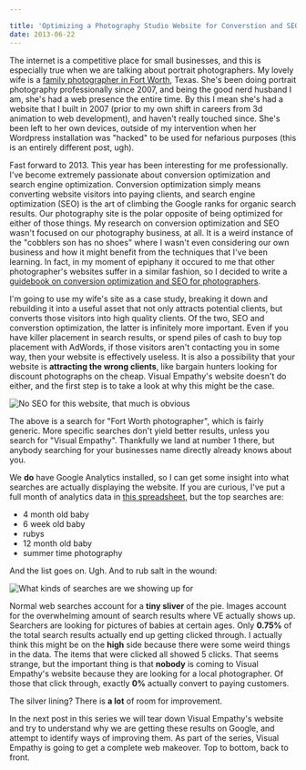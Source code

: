 ```yaml
---

title: 'Optimizing a Photography Studio Website for Converstion and SEO: The Analysis'
date: 2013-06-22
---
```


The internet is a competitive place for small businesses, and this is especially
true when we are talking about portrait photographers. My lovely wife is a
[family photographer in Fort Worth](https://visualempathy.com), Texas. She's been
doing portrait photography professionally since 2007, and being the good nerd
husband I am, she's had a web presence the entire time. By this I mean she's had
a website that I built in 2007 (prior to my own shift in careers from 3d
animation to web development), and haven't really touched since. She's been
left to her own devices, outside of my intervention when her Wordpress
installation was "hacked" to be used for nefarious purposes (this is an entirely
different post, ugh).

Fast forward to 2013. This year has been interesting for me professionally. I've
become extremely passionate about conversion optimization and search engine
optimization. Conversion optimization simply means converting website visitors
into paying clients, and search engine optimization (SEO) is the art of climbing
the Google ranks for organic search results. Our photography site is the polar
opposite of being optimized for either of those things.
My research on conversion optimization and SEO wasn't focused on our photography
business, at all. It is a weird instance of the "cobblers son has no shoes"
where I wasn't even considering our own business and how it might benefit from
the techniques that I've been learning. In fact, in my moment of epiphany it
occured to me that other photographer's websites suffer in a similar fashion, so
I decided to write a [guidebook on conversion optimization and SEO for
photographers](https://studioigniter.com).

I'm going to use my wife's site as a case study, breaking it down and rebuilding
it into a useful asset that not only attracts potential clients, but converts
those visitors into high quality clients. Of the two, SEO and converstion
optimization, the latter is infinitely more important. Even if you have killer
placement in search results, or spend piles of cash to buy top placement with
AdWords, if those visitors aren't contacting you in some way, then your website
is effectively useless. It is also a possibility that your website is
**attracting the wrong clients**, like bargain hunters looking for discount
photographs on the cheap. Visual Empathy's website doesn't do either, and the
first step is to take a look at why this might be the case.

![No SEO for this website, that much is
obvious](https://res.cloudinary.com/joelhooks-com/image/upload/v1646023534/images/search_fort_worth_photographer.png)

The above is a search for "Fort Worth photographer", which is fairly generic.
More specific searches don't yield better results, unless you search for "Visual
Empathy". Thankfully we land at number 1 there, but anybody searching for your
businesses name directly already knows about you.

We **do** have Google Analytics installed, so I can get some insight into what
searches are actually displaying the website. If you are curious, I've put a
full month of analytics data in [this
spreadsheet](https://docs.google.com/spreadsheet/ccc?key=0AhmOjcD8YdT6dHQtS29vSW8tb1Bwb1hBd3AzZHM4LUE&usp=sharing),
but the top searches are:

- 4 month old baby
- 6 week old baby
- rubys
- 12 month old baby
- summer time photography

And the list goes on. Ugh. And to rub salt in the wound:

![What kinds of searches are we showing up
for](https://docs.google.com/spreadsheet/oimg?key=0AhmOjcD8YdT6dHQtS29vSW8tb1Bwb1hBd3AzZHM4LUE&oid=3&zx=lohft0ss9c73)

Normal web searches account for a **tiny sliver** of the pie. Images account for
the overwhelming amount of search results where VE actually shows up.
Searchers are looking for pictures of babies at certain ages. Only **0.75%** of the
total search results actually end up getting clicked through. I actually think
this might be on the **high** side because there were some weird things in the
data. The items that were clicked all showed 5 clicks. That seems strange, but
the important thing is that **nobody** is coming to Visual Empathy's website
because they are looking for a local photographer. Of those that
click through, exactly **0%** actually convert to paying customers.

The silver lining? There is **a lot** of room for improvement.

In the next post in this series we will tear down Visual Empathy's website and
try to understand why we are getting these results on Google, and attempt to
identify ways of improving them. As part of the series, Visual Empathy is going
to get a complete web makeover. Top to bottom, back to front.
